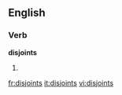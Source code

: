 
==English==

===Verb===
'''disjoints'''

# {{third-person singular of|[[disjoint]]}}

[[fr:disjoints]]
[[it:disjoints]]
[[vi:disjoints]]